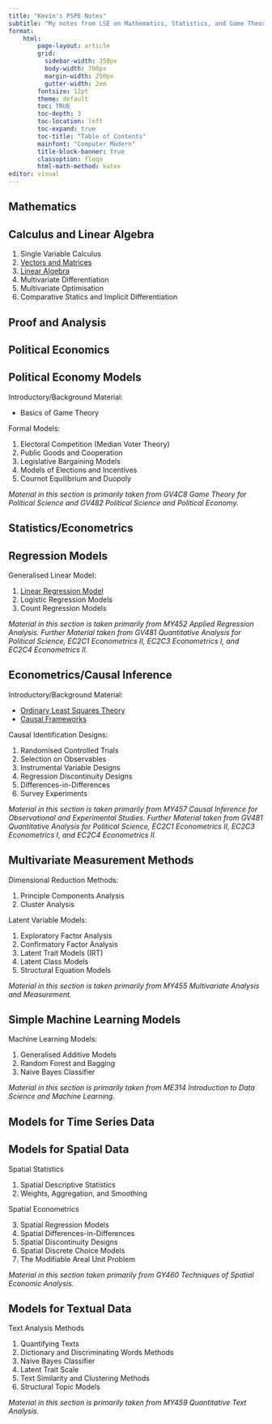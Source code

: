 ```yaml
---
title: "Kevin's PSPE Notes"
subtitle: "My notes from LSE on Mathematics, Statistics, and Game Theory"
format:
    html:
        page-layout: article
        grid:
          sidebar-width: 350px
          body-width: 700px
          margin-width: 250px
          gutter-width: 2em
        fontsize: 12pt
        theme: default
        toc: TRUE
        toc-depth: 3
        toc-location: left
        toc-expand: true
        toc-title: "Table of Contents"
        mainfont: "Computer Modern"
        title-block-banner: true
        classoption: fleqn
        html-math-method: katex
editor: visual
---
```


## Mathematics

::: {.callout-tip collapse="true" appearance="minimal"}
## Calculus and Linear Algebra

1.  Single Variable Calculus
2.  [Vectors and Matrices](https://kevinli03.github.io/notes/maths/2.html)
3.  [Linear Algebra](https://kevinli03.github.io/notes/maths/3.html)
4.  Multivariate Differentiation
5.  Multivariate Optimisation
6.  Comparative Statics and Implicit Differentiation
:::

::: {.callout-tip collapse="true" appearance="minimal"}
## Proof and Analysis
:::

## Political Economics

::: {.callout-tip collapse="true" appearance="minimal"}
## Political Economy Models

Introductory/Background Material:

-   Basics of Game Theory

Formal Models:

1.  Electoral Competition (Median Voter Theory)
2.  Public Goods and Cooperation
3.  Legislative Bargaining Models
4.  Models of Elections and Incentives
5.  Cournot Equilibrium and Duopoly

*Material in this section is primarily taken from GV4C8 Game Theory for Political Science and GV482 Political Science and Political Economy.*
:::

## Statistics/Econometrics

::: {.callout-tip collapse="true" appearance="minimal"}
## Regression Models

Generalised Linear Model:

1.  [Linear Regression Model](https://kevinli03.github.io/notes/regression/1.html)
2.  Logistic Regression Models
3.  Count Regression Models

*Material in this section is taken primarily from MY452 Applied Regression Analysis. Further Material taken from GV481 Quantitative Analysis for Political Science, EC2C1 Econometrics II, EC2C3 Econometrics I, and EC2C4 Econometrics II.*
:::

::: {.callout-tip collapse="true" appearance="minimal"}
## Econometrics/Causal Inference

Introductory/Background Material:

-   [Ordinary Least Squares Theory](https://kevinli03.github.io/notes/causal/ols.html)
-   [Causal Frameworks](https://kevinli03.github.io/notes/causal/framework.html)

Causal Identification Designs:

1.  Randomised Controlled Trials
2.  Selection on Observables
3.  Instrumental Variable Designs
4.  Regression Discontinuity Designs
5.  Differences-in-Differences
6.  Survey Experiments

*Material in this section is taken primarily from MY457 Causal Inference for Observational and Experimental Studies. Further Material taken from GV481 Quantitative Analysis for Political Science, EC2C1 Econometrics II, EC2C3 Econometrics I, and EC2C4 Econometrics II.*
:::

::: {.callout-tip collapse="true" appearance="minimal"}
## Multivariate Measurement Methods

Dimensional Reduction Methods:

1.  Principle Components Analysis
2.  Cluster Analysis

Latent Variable Models:

1.  Exploratory Factor Analysis
2.  Confirmatory Factor Analysis
3.  Latent Trait Models (IRT)
4.  Latent Class Models
5.  Structural Equation Models

*Material in this section is taken primarily from MY455 Multivariate Analysis and Measurement.*
:::

::: {.callout-tip collapse="true" appearance="minimal"}
## Simple Machine Learning Models

Machine Learning Models:

1.  Generalised Additive Models
2.  Random Forest and Bagging
3.  Naive Bayes Classifier

*Material in this section is primarily taken from ME314 Introduction to Data Science and Machine Learning.*
:::

::: {.callout-tip collapse="true" appearance="minimal"}
## Models for Time Series Data
:::

::: {.callout-tip collapse="true" appearance="minimal"}
## Models for Spatial Data

Spatial Statistics

1.  Spatial Descriptive Statistics
2.  Weights, Aggregation, and Smoothing

Spatial Econometrics

3.  Spatial Regression Models
4.  Spatial Differences-in-Differences
5.  Spatial Discontinuity Designs
6.  Spatial Discrete Choice Models
7.  The Modifiable Areal Unit Problem

*Material in this section taken primarily from GY460 Techniques of Spatial Economic Analysis.*
:::

::: {.callout-tip collapse="true" appearance="minimal"}
## Models for Textual Data

Text Analysis Methods

1.  Quantifying Texts
2.  Dictionary and Discriminating Words Methods
3.  Naive Bayes Classifier
4.  Latent Trait Scale
5.  Text Similarity and Clustering Methods
6.  Structural Topic Models

*Material in this section is primarily taken from MY459 Quantitative Text Analysis.*
:::

<br />

